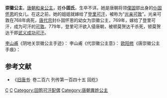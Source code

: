 {{東亞女性歷史人物
| 名稱=崇徽公主
| 身份=[[唐朝|唐朝]]公主
| 畫像=
| 說明=
| 姓=仆固
| 名=
| 封爵=[[公主|公主]]
| 位號=
| 封號=崇徽公主
| 出生年=
| 逝世年=
| 諡號=
| 墳墓=
| 父親=[[仆固怀恩|仆固怀恩]]
| 同胞兄弟=
| 母親=
|}}
'''崇徽公主'''，[[唐朝|唐朝]][[和亲|和亲]][[公主|公主]]，姓'''仆固氏'''，生卒不详。她是唐朝将领[[僕固|僕固]]部出身的[[仆固怀恩|仆固怀恩]]的女儿。在这之前，她的姐姐就嫁给了[[登里可汗|登里可汗]]，被称为“[[光亲可敦|光亲可敦]]”。光亲可敦在768年病死，[[唐代宗|唐代宗]]封仆固怀恩的幼女为崇徽公主，769年，嫁给了登里可汗，成为可汗的[[可敦|可敦]]。779年，登里可汗欲入侵唐朝，被顿莫贺达干杀死，顿莫贺达干即[[武义成功可汗|武义成功可汗]]。

[[李山甫|李山甫]]《阴地关崇徽公主手迹》：{{quote|<br /><blockquote>一拓纤痕更不收，翠微苍藓几经秋。<br />谁陈帝子和番策，我是男儿为国羞。<br />寒雨洗来香已尽，澹烟笼著恨长留。<br />可怜汾水知人意，旁与吞声未忍休。</blockquote>
}}
李山甫《代崇徽公主意》：{{quote|<br /><blockquote>金钗坠地鬓堆云，自别朝阳帝岂闻。<br />遣妾一身安社稷，不知何处用将军？</blockquote>
}}
[[欧阳修|欧阳修]]《唐崇徽公主手痕》：{{quote|<br /><blockquote>故乡飞鸟尚啁啾，何况悲笳出塞愁。<br />青冢埋魂知不返，翠崖遗迹为谁留。<br />玉颜自古为身累，肉食何人与国谋。<br />行路至今空叹息，岩花野草自春秋。</blockquote>
}}

==参考文献==
*《[[旧唐书|旧唐书]]· 卷二百六 列传第一百四十五 回纥》

[[Category:唐朝和親公主|C]]
[[Category:仆固姓|C]]
[[Category:回鹘可汗配偶|Category:回鹘可汗配偶]]
[[Category:唐朝異姓公主|Category:唐朝異姓公主]]